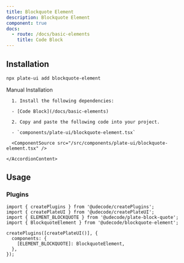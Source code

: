 ```yaml
---
title: Blockquote Element
description: Blockquote Element
component: true
docs:
  - route: /docs/basic-elements
    title: Code Block
---
```


<ComponentExample src="/src/components/examples/PlaygroundDemo.tsx">
  <PlaygroundDemo id="basicnodes" />
</ComponentExample>

## Installation

```bash
npx plate-ui add blockquote-element
```

<Accordion type="single" collapsible>
  <AccordionItem value="manual-installation">
    <AccordionTrigger>Manual Installation</AccordionTrigger>
    <AccordionContent>

      1. Install the following dependencies:

      - [Code Block](/docs/basic-elements)

      2. Copy and paste the following code into your project.

      - `components/plate-ui/blockquote-element.tsx`

      <ComponentSource src="/src/components/plate-ui/blockquote-element.tsx" />

    </AccordionContent>

  </AccordionItem>
</Accordion>

## Usage

### Plugins

```tsx
import { createPlugins } from '@udecode/createPlugins';
import { createPlateUI } from '@udecode/createPlateUI';
import { ELEMENT_BLOCKQUOTE } from '@udecode/plate-block-quote';
import { BlockquoteElement } from '@udecode/blockquote-element';

createPlugins([createPlateUI()], {
  components: {
    [ELEMENT_BLOCKQUOTE]: BlockquoteElement,
  },
});
```
